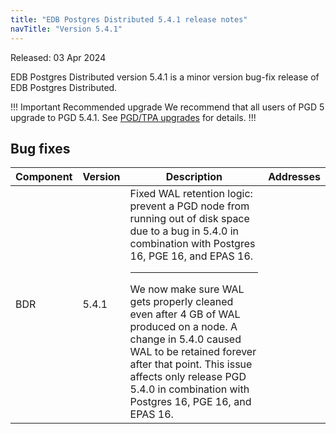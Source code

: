 ```yaml
---
title: "EDB Postgres Distributed 5.4.1 release notes"
navTitle: "Version 5.4.1"
---
```


Released: 03 Apr 2024

EDB Postgres Distributed version 5.4.1 is a minor version bug-fix release of EDB Postgres Distributed.

!!! Important Recommended upgrade
We recommend that all users of PGD 5 upgrade to PGD 5.4.1. See [PGD/TPA upgrades](../upgrades/tpa_overview) for details.
!!!


## Bug fixes

| Component | Version | Description                                                                                                                                                                                                                                                                                                                                                                                                                   | Addresses |
|-----------|---------|-------------------------------------------------------------------------------------------------------------------------------------------------------------------------------------------------------------------------------------------------------------------------------------------------------------------------------------------------------------------------------------------------------------------------------|-----------|
| BDR       | 5.4.1   | Fixed WAL retention logic: prevent a PGD node from running out of disk space due to a bug in 5.4.0 in combination with Postgres 16, PGE 16, and EPAS 16.<hr/>We now make sure WAL gets properly cleaned even after 4 GB of WAL produced on a node. A change in 5.4.0 caused WAL to be retained forever after that point. This issue affects only release PGD 5.4.0 in combination with Postgres 16, PGE 16, and EPAS 16. |           |



